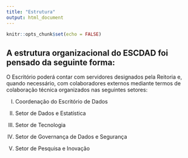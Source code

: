 ---
title: "Estrutura"
output: html_document
---

```{r setup, include=FALSE}
knitr::opts_chunk$set(echo = FALSE)
```

## A estrutura organizacional do ESCDAD foi pensado da seguinte forma:

O Escritório poderá contar com servidores designados pela Reitoria e, quando necessário, com colaboradores externos mediante termos de colaboração técnica organizados nas seguintes setores:

  I.  Coordenação do Escritório de Dados

  II. Setor de Dados e Estatística
  
  III.  Setor de Tecnologia
  
  IV. Setor de Governança de Dados e Segurança
  
  V.  Setor de Pesquisa e Inovação
  